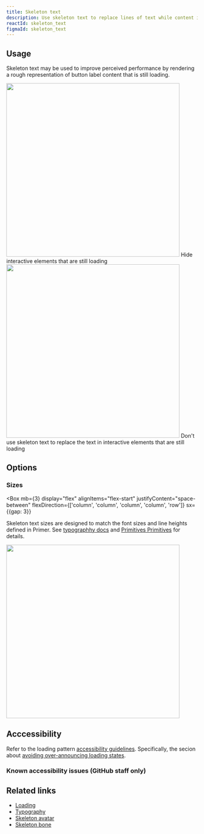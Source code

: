 ```yaml
---
title: Skeleton text
description: Use skeleton text to replace lines of text while content is in a loading state.
reactId: skeleton_text
figmaId: skeleton_text
---
```


<CustomVideoPlayer
  width="960"
  loop
  autoplay
  src=""
/>

## Usage

Skeleton text may be used to improve perceived performance by rendering a rough representation of button label content that is still loading.

<DoDontContainer>
  <Do>
    <img
      src="https://github.com/primer/design/assets/2313998/cb52d978-fcb5-41b6-a541-3da0bff7b126"
      role="presentation"
      width="456"
    />
    <Caption>Hide interactive elements that are still loading</Caption>
  </Do>
  <Dont>
    <img
      src="https://github.com/primer/design/assets/2313998/5dd54439-9ca5-48e1-8068-859cccd7b882"
      role="presentation"
      width="456"
    />
    <Caption>Don't use skeleton text to replace the text in interactive elements that are still loading</Caption>
  </Dont>
</DoDontContainer>

## Options

### Sizes

<Box
  mb={3}
  display="flex"
  alignItems="flex-start"
  justifyContent="space-between"
  flexDirection={['column', 'column', 'column', 'column', 'row']}
  sx={{gap: 3}}
>

Skeleton text sizes are designed to match the font sizes and line heights defined in Primer. See [typographhy docs](/foundations/typography) and [Primitives Primitives](https://primer.style/primitives/storybook/?path=/story/typography-functional--display) for details.

<img
  src="https://github.com/primer/design/assets/2313998/39b5a0df-fdf3-4e12-9e01-a78d36e749a1"
  role="presentation"
  width="456"
/>

</Box>

## Acccessibility

Refer to the loading pattern [accessibility guidelines](/ui-patterns/loading#accessibility). Specifically, the secion about [avoiding over-announcing loading states](/ui-patterns/loading#avoiding-over-announcing-loading-states).

### Known accessibility issues (GitHub staff only)

<AccessibilityLink label="SkeletonText"/>

## Related links

- [Loading](/ui-patterns/loading)
- [Typography](/foundations/typography)
- [Skeleton avatar](/components/skeleton-avatar)
- [Skeleton bone](/components/skeleton-bone)
